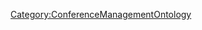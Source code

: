 {{{info|add title=New Talk|edit title=Edit Talk|page name=C<unique number;random;10>}}}
{{FormHeader|Talk}}
{{StandardFormSections}}
{{FormFooter}}
<noinclude>[[Category:ConferenceManagementOntology]]</noinclude>
